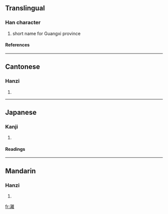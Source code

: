 {{see|漓}}

==Translingual==
===Han character===
{{Han char|rn=85|rad=水|as=19|sn=22|four=3011<sub>4</sub>|canj=水卜月土 (EYBG)}}
# short name for Guangxi province
====References====
{{Han ref|kx=0663.170|dkj=18779|dj=1072.120|hdz=31793.100|uh=7055|ud=28757|bh=F6E8|bd=63208}}

----
==Cantonese==
===Hanzi===
{{yue-hanzi|jyut=|y=lei4}}
# {{defn|Cantonese}}

----
==Japanese==
===Kanji===
{{ja-kanji|grade=|rs=水19}}
# {{defn|Japanese}} 
====Readings====
{{ja-readings|on=[[り]] (ri)|kun=[[しみこむ]] (shimikomu)}}

----
==Mandarin==
===Hanzi===
{{cmn-hanzi|sim=漓|pin=[[lí]] ([[li2]])|wg=li<sup>2</sup>}}
# {{defn|Mandarin}}

[[fr:灕]]